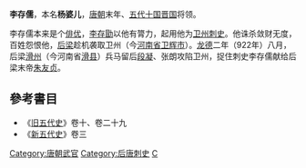 '''李存儒'''，本名'''杨婆儿'''，[[唐朝|唐朝]]末年、[[五代十国|五代十国]][[晉_(五代十國)|晋国]]将领。

李存儒本来是个[[俳优|俳优]]，[[唐庄宗|李存勖]]以他有膂力，起用他为[[卫州|卫州]][[刺史|刺史]]。他诛杀敛财无度，百姓怨恨他，[[后梁|后梁]]趁机袭取卫州（今[[河南省|河南省]][[卫辉市|卫辉市]]）。[[龙德|龙德]]二年（922年）八月，后梁[[滑州|滑州]]（今河南省[[滑县|滑县]]）兵马留后[[段凝|段凝]]、张朗攻陷卫州，捉住刺史李存儒献给后梁末帝[[梁末帝|朱友贞]]。
==參考書目==
*《[[旧五代史|旧五代史]]》卷十、卷二十九
*《[[新五代史|新五代史]]》卷三
{{DEFAULTSORT:L}}
[[Category:唐朝武官|Category:唐朝武官]]
[[Category:后唐刺史|Category:后唐刺史]]
[[Category:李姓|C]]